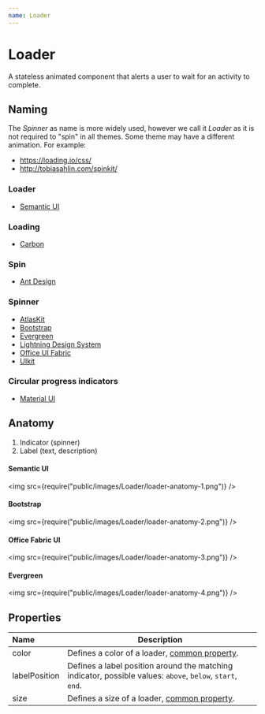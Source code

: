 ```yaml
---
name: Loader
---
```


# Loader

A stateless animated component that alerts a user to wait for an activity to complete.

## Naming

The _Spinner_ as name is more widely used, however we call it _Loader_ as it is not required to "spin" in all themes. Some theme may have a different animation. For example:

- https://loading.io/css/
- http://tobiasahlin.com/spinkit/

### Loader

- [Semantic UI][100]

### Loading

- [Carbon][101]

### Spin

- [Ant Design][109]

### Spinner

- [AtlasKit][102]
- [Bootstrap][103]
- [Evergreen][108]
- [Lightning Design System][104]
- [Office UI Fabric][106]
- [UIkit][107]

### Circular progress indicators

- [Material UI][105]

## Anatomy

1. Indicator (spinner)
2. Label (text, description)

#### Semantic UI

<img src={require("public/images/Loader/loader-anatomy-1.png")} />

#### Bootstrap

<img src={require("public/images/Loader/loader-anatomy-2.png")} />

#### Office Fabric UI

<img src={require("public/images/Loader/loader-anatomy-3.png")} />

#### Evergreen

<img src={require("public/images/Loader/loader-anatomy-4.png")} />

## Properties

| Name          | Description                                                                                                |
| :------------ | ---------------------------------------------------------------------------------------------------------- |
| color         | Defines a color of a loader, [common property](/specifications-common-properties#color).                   |
| labelPosition | Defines a label position around the matching indicator, possible values: `above`, `below`, `start`, `end`. |
| size          | Defines a size of a loader, [common property](/specifications-common-properties#size).                     |

<!-- Framework components -->

[100]: https://semantic-ui.com/elements/loader
[101]: https://www.carbondesignsystem.com/components/loading
[102]: https://atlaskit.atlassian.com/packages/core/spinner
[103]: https://getbootstrap.com/docs/4.2/components/spinners/
[104]: https://www.lightningdesignsystem.com/components/spinners/
[105]: https://material.io/design/components/progress-indicators.html
[106]: https://developer.microsoft.com/en-us/fabric#/components/spinner
[107]: https://getuikit.com/docs/spinner
[108]: https://evergreen.segment.com/components/spinner/
[109]: https://ant.design/components/spin/
